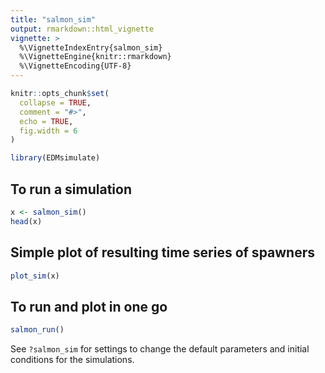```yaml
---
title: "salmon_sim"
output: rmarkdown::html_vignette
vignette: >
  %\VignetteIndexEntry{salmon_sim}
  %\VignetteEngine{knitr::rmarkdown}
  %\VignetteEncoding{UTF-8}
---
```


```r
knitr::opts_chunk$set(
  collapse = TRUE,
  comment = "#>",
  echo = TRUE,
  fig.width = 6
)
```

```r
library(EDMsimulate)
```

## To run a simulation
```r
x <- salmon_sim()
head(x)
```

##  Simple plot of resulting time series of spawners
```r
plot_sim(x)
```

## To run and plot in one go
```r
salmon_run()
```

See `?salmon_sim` for settings to change the default parameters and initial
conditions for the simulations.
